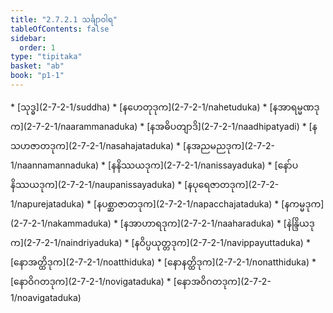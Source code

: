 ```yaml
---
title: "2.7.2.1 သင်္ချာဝါရ"
tableOfContents: false
sidebar:
  order: 1
type: "tipitaka"
basket: "ab"
book: "p1-1"
---
```



<DynamicBreadcrumb />



<TableOfContents book="p1-1" section="2.7.2.1">
* [သုဒ္ဓ](2-7-2-1/suddha)
* [နဟေတုဒုက](2-7-2-1/nahetuduka)
* [နအာရမ္မဏဒုက](2-7-2-1/naarammanaduka)
* [နအဓိပတျာဒိ](2-7-2-1/naadhipatyadi)
* [နသဟဇာတဒုက](2-7-2-1/nasahajataduka)
* [နအညမညဒုက](2-7-2-1/naannamannaduka)
* [နနိဿယဒုက](2-7-2-1/nanissayaduka)
* [နော်ပနိဿယဒုက](2-7-2-1/naupanissayaduka)
* [နပုရေဇာတဒုက](2-7-2-1/napurejataduka)
* [နပစ္ဆာဇာတဒုက](2-7-2-1/napacchajataduka)
* [နကမ္မဒုက](2-7-2-1/nakammaduka)
* [နအာဟာရဒုက](2-7-2-1/naaharaduka)
* [နဲန္ဒြိယဒုက](2-7-2-1/naindriyaduka)
* [နဝိပ္ပယုတ္တဒုက](2-7-2-1/navippayuttaduka)
* [နောအတ္ထိဒုက](2-7-2-1/noatthiduka)
* [နောနတ္ထိဒုက](2-7-2-1/nonatthiduka)
* [နောဝိဂတဒုက](2-7-2-1/novigataduka)
* [နောအဝိဂတဒုက](2-7-2-1/noavigataduka)
</TableOfContents>